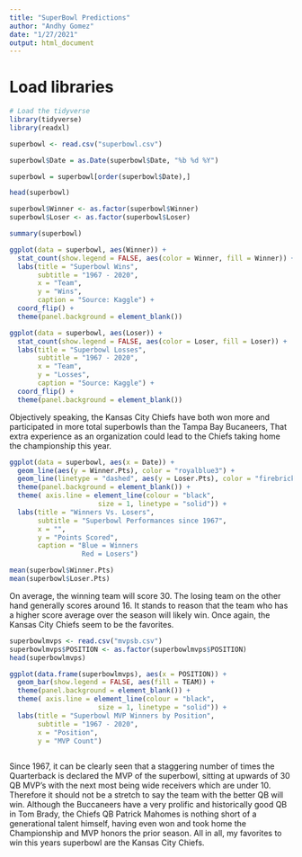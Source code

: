 ```yaml
---
title: "SuperBowl Predictions"
author: "Andhy Gomez"
date: "1/27/2021"
output: html_document
---
```


# Load libraries
```r
# Load the tidyverse
library(tidyverse)
library(readxl)
```

```r
superbowl <- read.csv("superbowl.csv")

superbowl$Date = as.Date(superbowl$Date, "%b %d %Y")

superbowl = superbowl[order(superbowl$Date),]

head(superbowl)
```

```r
superbowl$Winner <- as.factor(superbowl$Winner)
superbowl$Loser <- as.factor(superbowl$Loser)
```

```r
summary(superbowl)
```


```r
ggplot(data = superbowl, aes(Winner)) + 
  stat_count(show.legend = FALSE, aes(color = Winner, fill = Winner)) +
  labs(title = "Superbowl Wins",
       subtitle = "1967 - 2020",
       x = "Team",
       y = "Wins",
       caption = "Source: Kaggle") +
  coord_flip() +
  theme(panel.background = element_blank())
```
```r
ggplot(data = superbowl, aes(Loser)) + 
  stat_count(show.legend = FALSE, aes(color = Loser, fill = Loser)) +
  labs(title = "Superbowl Losses",
       subtitle = "1967 - 2020",
       x = "Team",
       y = "Losses",
       caption = "Source: Kaggle") +
  coord_flip() +
  theme(panel.background = element_blank())
```

Objectively speaking, the Kansas City Chiefs have both won more and participated in more total superbowls than the Tampa Bay Bucaneers, That extra experience
as an organization could lead to the Chiefs taking home the championship this year.


```r
ggplot(data = superbowl, aes(x = Date)) +
  geom_line(aes(y = Winner.Pts), color = "royalblue3") +
  geom_line(linetype = "dashed", aes(y = Loser.Pts), color = "firebrick4") +
  theme(panel.background = element_blank()) +
  theme( axis.line = element_line(colour = "black", 
                      size = 1, linetype = "solid")) +
  labs(title = "Winners Vs. Losers",
       subtitle = "Superbowl Performances since 1967",
       x = "",
       y = "Points Scored",
       caption = "Blue = Winners
                  Red = Losers")
```
```r
mean(superbowl$Winner.Pts)
mean(superbowl$Loser.Pts)
```

On average, the winning team will score 30. The losing team on the other hand generally scores around 16. It stands to reason that the team who has a higher 
score average over the season will likely win. Once again, the Kansas City Chiefs seem to be the favorites.


```r
superbowlmvps <- read.csv("mvpsb.csv")
superbowlmvps$POSITION <- as.factor(superbowlmvps$POSITION)
head(superbowlmvps)
```

```r
ggplot(data.frame(superbowlmvps), aes(x = POSITION)) +
  geom_bar(show.legend = FALSE, aes(fill = TEAM)) +
  theme(panel.background = element_blank()) +
  theme( axis.line = element_line(colour = "black", 
                      size = 1, linetype = "solid")) +
  labs(title = "Superbowl MVP Winners by Position",
       subtitle = "1967 - 2020",
       x = "Position",
       y = "MVP Count")
  
```

Since 1967, it can be clearly seen that a staggering number of times the Quarterback is declared the MVP of the superbowl, sitting at upwards of 30 QB 
MVP's with the next most being wide receivers which are under 10. Therefore it should not be a stretch to say the team with the better QB will win. 
Although the Buccaneers have a very prolific and historically good QB in Tom Brady, the Chiefs QB Patrick Mahomes is nothing short of a generational talent 
himself, having even won and took home the Championship and MVP honors the prior season. All in all, my favorites to win this years superbowl are the Kansas 
City Chiefs.
